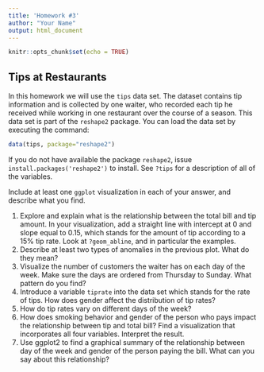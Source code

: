 ```yaml
---
title: 'Homework #3'
author: "Your Name"
output: html_document
---
```


```r
knitr::opts_chunk$set(echo = TRUE)
```

## Tips at Restaurants

In this homework we will use the `tips` data set. The dataset contains tip information and is collected by one waiter, who recorded each tip he received while working in one restaurant over the course of a season. This data set is part of the `reshape2` package. You can load the data set by executing the command:
```r
data(tips, package="reshape2")
```
If you do not have available the package `reshape2`, issue `install.packages('reshape2')` to install. See `?tips` for a description of all of the variables. 

Include at least one `ggplot` visualization in each of your answer, and describe what you find.
<!-- **Submission instructions**: Create a folder named `ds202_hw3`, and name the RMarkDown file `hw3.Rmd`  which should include your solutions under this folder. For submission, create a GitHub repository named `ds202_hw3` under your GitHub account, and push both `hw3.Rmd` and the knitted `hw3.html` before the deadline. I will assume you use the same GitHub username as for your HW2 submission. The latest version of your homework appearing on GitHub before the deadline is graded. *It is crucial to follow the exact folder structure and file names*, so that your homework can be reproduced and graded by an automated script. This homework is **due on Feb 19** before class. -->

1. Explore and explain what is the relationship between the total bill and tip amount. In your visualization, add a straight line with intercept at 0 and slope equal to 0.15, which stands for the amount of tip according to a 15% tip rate. Look at `?geom_abline`, and in particular the examples.
2. Describe at least two types of anomalies in the previous plot. What do they mean?
3. Visualize the number of customers the waiter has on each day of the week. Make sure the days are ordered from Thursday to Sunday. What pattern do you find?
4. Introduce a variable `tiprate` into the data set which stands for the rate of tips. How does gender affect the distribution of tip rates?
5. How do tip rates vary on different days of the week?
6. How does smoking behavior and gender of the person who pays impact the relationship between tip and total bill? Find a visualization that incorporates all four variables. Interpret the result.
7. Use ggplot2 to find a graphical summary of the relationship between day of the week and gender of the person paying the bill. What can you say about this relationship?
